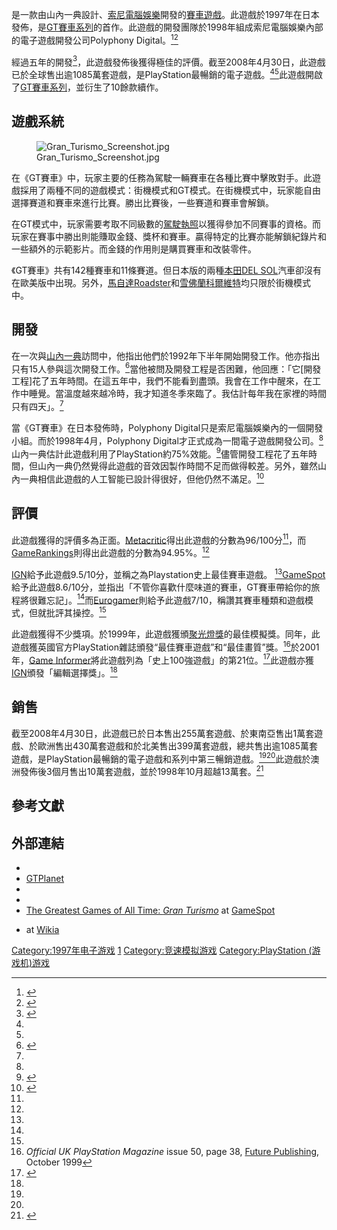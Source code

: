{{NoteTA
|G1=Games
|G2=Transport
}}
{{Infobox VG
| title = GT賽車
| japanese = グランツーリスモ
| english = Gran Turismo
| image = Image:GTcover.jpg
| caption = 《GT賽車》遊戲封面
| developer = [[索尼電腦娛樂|索尼電腦娛樂]] <br> [[Cyberhead|Cyberhead]]<ref name="cyberhead_profile">{{cite web|title=Corporate profile|url=http://www.cyberhead.co.jp/info.htm|publisher=Cyberhead|accessdate=2012-08-30|archiveurl=https://web.archive.org/web/20011024203406/http://www.cyberhead.co.jp/info.htm|archivedate=2001-10-24|deadurl=yes}}</ref>
| publisher = 索尼電腦娛樂
| designer = [[山內一典|山內一典]]
| series = [[GT賽車系列|GT賽車系列]]
| platforms = [[PlayStation|PlayStation]]
| released = {{vgrelease new|JP|1997年12月23日<ref name="gtsales">{{cite web |url=http://www.polyphony.co.jp/english/list.html |title="Gran Turismo" Series Software Title List |date=June 2008 |accessdate=2008-12-03 |publisher=[[Polyphony_Digital|Polyphony Digital]] |deadurl=yes |archiveurl=https://web.archive.org/web/20070206025009/http://www.polyphony.co.jp/english/list.html |archivedate=2007-02-06 }}</ref><ref name="gt50m">{{cite press release |url=http://asia.playstation.com/eng_hk/index.php?q=node/1517 |title=Gran Turismo Series Shipment Exceeds 50 Million Units Worldwide |date=2008-05-09 |accessdate=2008-05-29 |publisher=[[Sony_Computer_Entertainment|Sony Computer Entertainment]] |deadurl=yes |archiveurl=https://web.archive.org/web/20080916065905/http://asia.playstation.com/eng_hk/index.php?q=node%2F1517 |archivedate=2008-09-16 }}</ref>|EU|1998年5月8日<ref name="gtsales"/>|NA|1998年5月12日<ref name="gtsales"/>}}
| engine = 組件分離，用戶自己組裝引擎
| modes = [[單人遊戲|單人]]、[[多人遊戲|多人]]
| genre = [[竞速游戏|竞速]]
}}

{{Vgname|GT賽車|ja=グランツーリスモ|en=Gran Turismo|cn=GT賽車|tw=跑車浪漫旅|hk=cn}}是一款由山內一典設計、[[索尼電腦娛樂|索尼電腦娛樂]]開發的[[賽車遊戲|賽車遊戲]]。此遊戲於1997年在日本發佈，是[[GT賽車系列|GT賽車系列]]的首作。此遊戲的開發團隊於1998年組成索尼電腦娛樂內部的電子遊戲開發公司Polyphony Digital。<ref name="Corporate Profile">{{cite web|url=http://www.polyphony.co.jp/english/index.html|title=Corporate Profile|work=polyphony.co.jp|accessdate=2012-01-15|deadurl=yes|archiveurl=https://www.webcitation.org/65gEJ7aWq?url=http://www.polyphony.co.jp/english/index.html|archivedate=2012-02-24}}</ref><ref>{{cite web|url=http://www.mobygames.com/company/polyphony-digital-inc|title=Polyphony Digital Inc.|work=[[MobyGames|MobyGames]]|accessdate=2013-07-16|archive-date=2017-03-15|archive-url=https://web.archive.org/web/20170315224453/http://www.mobygames.com/company/polyphony-digital-inc|dead-url=no}}</ref>

經過五年的開發<ref name=vaughn>{{cite web |last=Vaughn |first=Mark |url=http://www.autoweek.com/article/20090603/CARNEWS/906039991 |title=Six questions for the creator of Gran Turismo |publisher=AutoWeek Magazine |date=2009-06-03 |accessdate=2009-07-02 |archive-url=https://web.archive.org/web/20090712044911/http://www.autoweek.com/article/20090603/CARNEWS/906039991 |archive-date=2009-07-12 |dead-url=yes }}</ref>，此遊戲發佈後獲得極佳的評價。截至2008年4月30日，此遊戲已於全球售出逾1085萬套遊戲，是PlayStation最暢銷的電子遊戲。<ref name="gtsales"/><ref name="gt50m"/>此遊戲開啟了[[GT賽車系列|GT賽車系列]]，並衍生了10餘款續作。

==遊戲系統==
[[Image:Gran_Turismo_Screenshot.jpg|thumb]]

在《GT賽車》中，玩家主要的任務為駕駛一輛賽車在各種比賽中擊敗對手。此遊戲採用了兩種不同的遊戲模式：街機模式和GT模式。在街機模式中，玩家能自由選擇賽道和賽車來進行比賽。勝出比賽後，一些賽道和賽車會解鎖。

在GT模式中，玩家需要考取不同級數的[[駕駛執照|駕駛執照]]以獲得參加不同賽事的資格。而玩家在賽事中勝出則能賺取金錢、獎杯和賽車。贏得特定的比賽亦能解鎖紀錄片和一些額外的示範影片。而金錢的作用則是購買賽車和改裝零件。

《GT賽車》共有142種賽車和11條賽道。但日本版的兩種[[本田DEL_SOL|本田DEL SOL]]汽車卻沒有在歐美版中出現。另外，[[馬自達MX-5|馬自達Roadster]]和[[雪佛蘭科爾維特|雪佛蘭科爾維特]]均只限於街機模式中。

==開發==
在一次與[[山內一典|山內一典]]訪問中，他指出他們於1992年下半年開始開發工作。他亦指出只有15人參與這次開發工作。<ref>{{cite web |last=Takahashi |first=Dean |title=Gran Turismo’s creator takes a fifth stab at a perfect racing game |url=http://venturebeat.com/2010/01/14/gran-turismos-creator-takes-a-fifth-stab-at-a-perfect-racing-game/ |date=2010-01-14 |accessdate=2011-01-27 |publisher=GamesBeat |archive-date=2020-12-11 |archive-url=https://web.archive.org/web/20201211011949/https://venturebeat.com/2010/01/14/gran-turismos-creator-takes-a-fifth-stab-at-a-perfect-racing-game/ |dead-url=no }}</ref>當他被問及開發工程是否困難，他回應：「它[開發工程]花了五年時間。在這五年中，我們不能看到盡頭。我會在工作中醒來，在工作中睡覺。當溫度越來越冷時，我才知道冬季來臨了。我估計每年我在家裡的時間只有四天」。<ref name=vaughn />

當《GT賽車》在日本發佈時，Polyphony Digital只是索尼電腦娛樂內的一個開發小組。而於1998年4月，Polyphony Digital才正式成為一間電子遊戲開發公司。<ref name="Corporate Profile"/>山內一典估計此遊戲利用了PlayStation約75%效能。<ref>{{cite journal |publisher=Future Publishing |title=Prescreen: Gran Turismo 2 |work=Edge |issue=68 |date=February 1999 |pages=46}}</ref>儘管開發工程花了五年時間，但山內一典仍然覺得此遊戲的音效因製作時間不足而做得較差。另外，雖然山內一典相信此遊戲的人工智能已設計得很好，但他仍然不滿足。<ref>{{cite journal |publisher=Future Publishing |title=Prescreen: Gran Turismo 2 |work=Edge |issue=68 |date=February 1999 |pages=48–49}}</ref>

==評價==
{{VG Reviews
|MC = 96/100<ref name="Metacritic">{{cite web|url=http://www.metacritic.com/game/playstation/gran-turismo|title=Gran Turismo Playstation|publisher=[[Metacritic|Metacritic]]|language=en|accessdate=2013-09-08|archive-date=2020-09-03|archive-url=https://web.archive.org/web/20200903025708/https://www.metacritic.com/game/playstation/gran-turismo|dead-url=no}}</ref>
|GR = 94.95%<ref name="GameRankings">{{cite web|url=http://www.gamerankings.com/ps/197468-gran-turismo/index.html|title=Gran Turismo|publisher=[[GameRankings|GameRankings]]|language=en|accessdate=2013-09-08|archive-date=2019-12-09|archive-url=https://web.archive.org/web/20191209013912/https://www.gamerankings.com/ps/197468-gran-turismo/index.html|dead-url=no}}</ref>
|GSpot = 8.6/10<ref name="Gamespot">{{cite web|url=http://asia.gamespot.com/gran-turismo/|title=Gran Turismo|publisher=[[Gamespot|Gamespot]]|language=en|accessdate=2013-09-08|deadurl=yes|archiveurl=https://web.archive.org/web/20131004075502/http://asia.gamespot.com/gran-turismo/|archivedate=2013-10-04}}</ref>
| PSM = 10/10<ref>《PSM》第32期（1998年5月）</ref>
| IGN = 9.5/10<ref name="IGN">{{cite web|url=http://www.ign.com/articles/1998/08/23/gran-turismo-3|title=Gran Turismo Review|publisher=[[IGN|IGN]]|accessdate=2013-09-08|archive-date=2017-10-14|archive-url=https://web.archive.org/web/20171014134420/http://www.ign.com/articles/1998/08/23/gran-turismo-3|dead-url=no}}</ref>
|EuroG = 7/10<ref name="Eurogamer">{{cite web|url=http://www.eurogamer.net/articles/gran-turismo-review#comments|title=Gran Turismo Review|publisher=[[Eurogamer|Eurogamer]]|language=en|accessdate=2013-09-08|archive-date=2020-08-12|archive-url=https://web.archive.org/web/20200812083253/https://www.eurogamer.net/articles/gran-turismo-review#comments|dead-url=no}}</ref>
}}

此遊戲獲得的評價多為正面。[[Metacritic|Metacritic]]得出此遊戲的分數為96/100分<ref name="Metacritic"/>，而[[GameRankings|GameRankings]]則得出此遊戲的分數為94.95%。<ref name="GameRankings"/>

[[IGN|IGN]]給予此遊戲9.5/10分，並稱之為Playstation史上最佳賽車遊戲。 <ref name="IGN"/>[[GameSpot|GameSpot]]給予此遊戲8.6/10分，並指出「不管你喜歡什麼味道的賽車，GT賽車帶給你的旅程將很難忘記」。<ref name="Gamespot"/>而[[Eurogamer|Eurogamer]]則給予此遊戲7/10，稱讚其賽車種類和遊戲模式，但就批評其操控。<ref name="Eurogamer"/>

此遊戲獲得不少獎項。於1999年，此遊戲獲頒[[聚光燈獎|聚光燈獎]]的最佳模擬獎。同年，此遊戲獲英國官方PlayStation雜誌頒發“最佳賽車遊戲”和“最佳畫質”獎。<ref>''Official UK PlayStation Magazine'' issue 50, page 38, [[Future_Publishing|Future Publishing]], October 1999</ref>於2001年，[[Game_Informer|Game Informer]]將此遊戲列為「史上100強遊戲」的第21位。<ref>{{Cite web |url=http://www.gameinformer.com/b/features/archive/2009/11/16/game-informer-s-top-100-games-of-all-time-circa-issue-100.aspx |title=Game Informer's Top 100 Games Of All Time (Circa Issue 100) |accessdate=2013-09-08 |archive-date=2019-07-11 |archive-url=https://web.archive.org/web/20190711151813/https://www.gameinformer.com/b/features/archive/2009/11/16/game-informer-s-top-100-games-of-all-time-circa-issue-100.aspx |dead-url=no }}</ref>此遊戲亦獲[[IGN|IGN]]頒發「編輯選擇獎」。<ref name="IGN"/>

==銷售==
截至2008年4月30日，此遊戲已於日本售出255萬套遊戲、於東南亞售出1萬套遊戲、於歐洲售出430萬套遊戲和於北美售出399萬套遊戲，總共售出逾1085萬套遊戲，是PlayStation最暢銷的電子遊戲和系列中第三暢銷遊戲。<ref name="gtsales"/><ref name="gt50m"/>此遊戲於澳洲發佈後3個月售出10萬套遊戲，並於1998年10月超越13萬套。<ref>{{cite journal|date=October 1998|title=10 million PAL PlayStations|journal=[[Official_PlayStation_Magazine_(Australia)|Official PlayStation Magazine (Australia)]]|issue=15|page=14}}</ref>

==參考文獻==
{{reflist|2}}

==外部連結==
* {{official website|http://us.gran-turismo.com/us/products/gt/}}
* [http://www.gtplanet.net/ GTPlanet] {{Wayback|url=http://www.gtplanet.net/ |date=20210126160947 }}
* {{moby game|id=/gran-turismo|name=''Gran Turismo''}}
* {{dmoz|Games/Video_Games/Driving_and_Racing/Simulations/Gran_Turismo_Series/Gran_Turismo|''Gran Turismo''}}
* [http://www.gamespot.com/features/6148640/index.html The Greatest Games of All Time: ''Gran Turismo'']{{Wayback|url=http://www.gamespot.com/features/6148640/index.html |date=20100528151721 }} at [[GameSpot|GameSpot]]
* {{wikia|gran-turismo|Gran Turismo series wiki}} at [[Wikia|Wikia]]

{{跑車浪漫旅系列}}

{{DEFAULTSORT:Gran Turismo (Video Game)}}
[[Category:1997年电子游戏|Category:1997年电子游戏]]
[[Category:跑車浪漫旅系列|1]]
[[Category:竞速模拟游戏|Category:竞速模拟游戏]]
[[Category:PlayStation_(游戏机)游戏|Category:PlayStation (游戏机)游戏]]